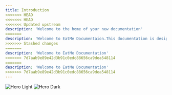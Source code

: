 ```yaml
---
title: Introduction
<<<<<<< HEAD
<<<<<<< HEAD
<<<<<<< Updated upstream
description: 'Welcome to the home of your new documentation'
=======
description: 'Welcome to EatMe Documentaion.This documentation is designed to help users find the necessary guides, references, and processes needed for their work. From user guides to developer instructions, you’ll find everything here.'
>>>>>>> Stashed changes
=======
description: 'Welcome to EatMe Documentation'
>>>>>>> 7d7aab9e89e42d3b91c0edc88656ca9dea548114
=======
description: 'Welcome to EatMe Documentation'
>>>>>>> 7d7aab9e89e42d3b91c0edc88656ca9dea548114
---
```


<img
  className="block dark:hidden"
  src="/images/hero-light.svg"
  alt="Hero Light"
/>
<img
  className="hidden dark:block"
  src="/images/hero-dark.svg"
  alt="Hero Dark"
/>


